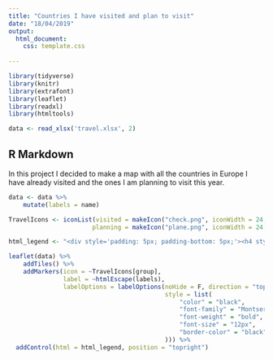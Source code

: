 ```yaml
---
title: "Countries I have visited and plan to visit"
date: "18/04/2019"
output: 
  html_document:
    css: template.css
    
---
```


```r
library(tidyverse)
library(knitr)
library(extrafont)
library(leaflet)
library(readxl)
library(htmltools)

data <- read_xlsx('travel.xlsx', 2)

```

## R Markdown

In this project I decided to make a map with all the countries in Europe I have already visited and the ones I am planning to visit this year.

```r

data <- data %>%
    mutate(labels = name)

TravelIcons <- iconList(visited = makeIcon("check.png", iconWidth = 24, iconHeight = 24),
                       planning = makeIcon("plane.png", iconWidth = 24, iconHeight = 24))

html_legend <- "<div style='padding: 5px; padding-bottom: 5px;'><h4 style='padding-top:0; padding-bottom:10px; margin: 0;'> Legend </h4><img style='position: relative; display: inline-block; width: 24px; height: 24px' src='check.png'>Visited<br/><img style='position: relative; display: inline-block; width: 24px; height: 24px' src='plane.png'>Planning"

leaflet(data) %>% 
    addTiles() %>%
    addMarkers(icon = ~TravelIcons[group], 
               label = ~htmlEscape(labels),
               labelOptions = labelOptions(noHide = F, direction = "top",
                                           style = list(
                                               "color" = "black",
                                               "font-family" = "Montserrat",
                                               "font-weight" = "bold",
                                               "font-size" = "12px",
                                               "border-color" = "black"
                                           ))) %>%
  addControl(html = html_legend, position = "topright")

```